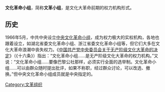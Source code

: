 '''文化革命小组'''，简称'''文革小组'''，是文化大革命前期的权力机构形式。

== 历史 ==
1966年5月，中共中央设立[[中央文化革命小组|中央文化革命小组]]，成为权力极大的实权机构，各地也跟着设立，如湖北省委文化革命小组、浙江省委文化革命小组等，但它们大多在文化大革命浪潮中丧失权力。《[[中国共产党中央委员会关于无产阶级文化大革命的决定|中国共产党中央委员会关于无产阶级文化大革命的决定]]》（《十六条》）指出：“文化革命小组……是无产阶级文化大革命的权力机构。”又说：“文化革命小组……要像巴黎公社那样，必须实行全面的选举制。文化革命小组……可以由群众随时提出批评，如果不称职，经过群众讨论，可以改选、撤换。”但中央文化革命小组成员就是中央指定的。

[[Category:文革组织|Category:文革组织]]
